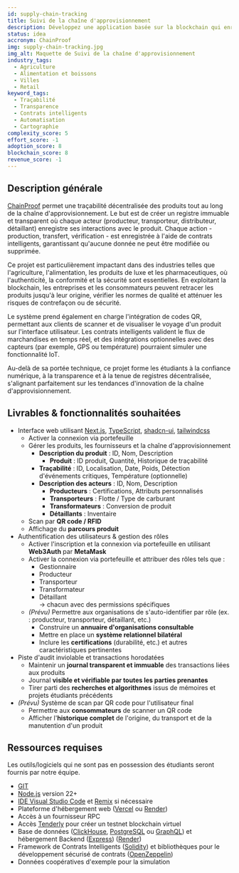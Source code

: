 ```yaml
---
id: supply-chain-tracking
title: Suivi de la chaîne d'approvisionnement
description: Développez une application basée sur la blockchain qui enregistre chaque étape du voyage d'un produit sur la chaîne. Chaque capteur et acteur IoT (producteur, expéditeur, vendeur) enregistre des actions sur la chaîne pour créer un historique inviolable et traçable. Les smart contracts vérifient les transactions et tamponnent les points de contrôle. Ce système assure l'authenticité, combat la fraude et améliore la transparence dans de nombreuses industries telles que l'alimentation, la construction, la pharma, etc.
status: idea
accronym: ChainProof
img: supply-chain-tracking.jpg
img_alt: Maquette de Suivi de la chaîne d'approvisionnement
industry_tags:
  - Agriculture
  - Alimentation et boissons
  - Villes
  - Retail
keyword_tags:
  - Traçabilité
  - Transparence
  - Contrats intelligents
  - Automatisation
  - Cartographie
complexity_score: 5
effort_score: -1
adoption_score: 8
blockchain_score: 8
revenue_score: -1
---
```


## Description générale

[ChainProof](https://chainproof.monark.io) permet une traçabilité décentralisée des produits tout au long de la chaîne d'approvisionnement. Le but est de créer un registre immuable et transparent où chaque acteur (producteur, transporteur, distributeur, détaillant) enregistre ses interactions avec le produit. Chaque action - production, transfert, vérification - est enregistrée à l'aide de contrats intelligents, garantissant qu'aucune donnée ne peut être modifiée ou supprimée.

Ce projet est particulièrement impactant dans des industries telles que l'agriculture, l'alimentation, les produits de luxe et les pharmaceutiques, où l'authenticité, la conformité et la sécurité sont essentielles. En exploitant la blockchain, les entreprises et les consommateurs peuvent retracer les produits jusqu'à leur origine, vérifier les normes de qualité et atténuer les risques de contrefaçon ou de sécurité.

Le système prend également en charge l'intégration de codes QR, permettant aux clients de scanner et de visualiser le voyage d'un produit sur l'interface utilisateur. Les contrats intelligents valident le flux de marchandises en temps réel, et des intégrations optionnelles avec des capteurs (par exemple, GPS ou température) pourraient simuler une fonctionnalité IoT.

Au-delà de sa portée technique, ce projet forme les étudiants à la confiance numérique, à la transparence et à la tenue de registres décentralisée, s'alignant parfaitement sur les tendances d'innovation de la chaîne d'approvisionnement.

## Livrables & fonctionnalités souhaitées

- Interface web utilisant [Next.js](http://next.js/), [TypeScript](https://www.typescriptlang.org), [shadcn-ui](https://ui.shadcn.com/), [tailwindcss](https://tailwindcss.com)
    - Activer la connexion via portefeuille  
    - Gérer les produits, les fournisseurs et la chaîne d'approvisionnement  
        - **Description du produit** : ID, Nom, Description  
            - **Produit** : ID produit, Quantité, Historique de traçabilité  
        - **Traçabilité** : ID, Localisation, Date, Poids, Détection d'événements critiques, Température (optionnelle)  
        - **Description des acteurs** : ID, Nom, Description  
            - **Producteurs** : Certifications, Attributs personnalisés  
            - **Transporteurs** : Flotte / Type de carburant  
            - **Transformateurs** : Conversion de produit  
            - **Détaillants** : Inventaire  
    - Scan par **QR code / RFID**  
    - Affichage du **parcours produit**
- Authentification des utilisateurs & gestion des rôles
    - Activer l'inscription et la connexion via portefeuille en utilisant **Web3Auth** par **MetaMask**  
    - Activer la connexion via portefeuille et attribuer des rôles tels que :  
        - Gestionnaire  
        - Producteur  
        - Transporteur  
        - Transformateur  
        - Détaillant  
      → chacun avec des permissions spécifiques  
    - *(Prévu)* Permettre aux organisations de s'auto-identifier par rôle (ex. : producteur, transporteur, détaillant, etc.)  
        - Construire un **annuaire d'organisations consultable**  
        - Mettre en place un **système relationnel bilatéral**  
        - Inclure les **certifications** (durabilité, etc.) et autres caractéristiques pertinentes  
- Piste d'audit inviolable et transactions horodatées
    - Maintenir un **journal transparent et immuable** des transactions liées aux produits  
    - Journal **visible et vérifiable par toutes les parties prenantes**  
    - Tirer parti des **recherches et algorithmes** issus de mémoires et projets étudiants précédents  
- *(Prévu)* Système de scan par QR code pour l'utilisateur final 
    - Permettre aux **consommateurs** de scanner un QR code  
    - Afficher l'**historique complet** de l'origine, du transport et de la manutention d'un produit  


## Ressources requises

Les outils/logiciels qui ne sont pas en possession des étudiants seront fournis par notre équipe.

- [GIT](https://git-scm.com/)
- [Node.js](https://nodejs.org/) version 22+
- [IDE Visual Studio Code](https://code.visualstudio.com/) et [Remix](https://remix-project.org/) si nécessaire
- Plateforme d'hébergement web ([Vercel](https://vercel.com/) ou [Render](https://render.com/))
- Accès à un fournisseur RPC
- Accès [Tenderly](https://tenderly.co/) pour créer un testnet blockchain virtuel
- Base de données ([ClickHouse](https://clickhouse.com/), [PostgreSQL](https://www.postgresql.org/) ou [GraphQL](https://graphql.org/)) et hébergement Backend ([Express](https://expressjs.com/)) ([Render](https://render.com/))
- Framework de Contrats Intelligents ([Solidity](https://soliditylang.org/)) et bibliothèques pour le développement sécurisé de contrats ([OpenZeppelin](https://www.openzeppelin.com/))
- Données coopératives d'exemple pour la simulation